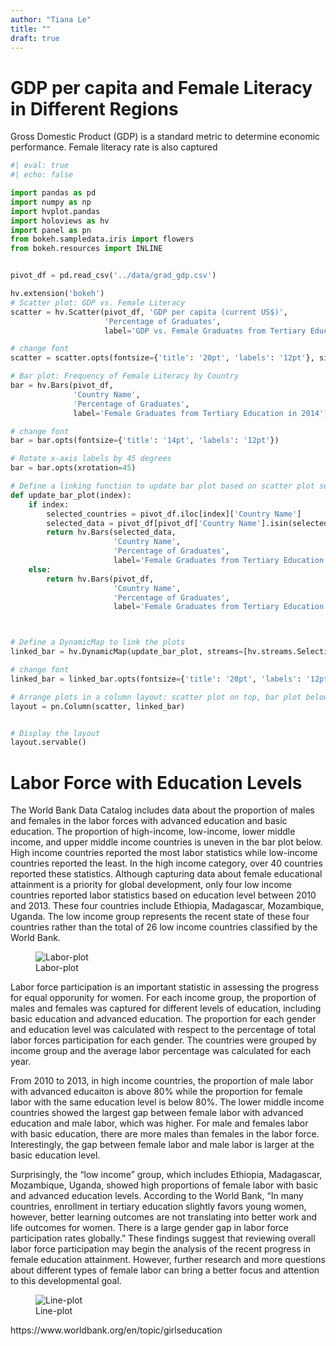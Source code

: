 ```yaml
---
author: "Tiana Le"
title: ""
draft: true
---
```



# GDP per capita and Female Literacy in Different Regions

Gross Domestic Product (GDP) is a standard metric to determine economic performance. Female literacy rate is also captured 


```python
#| eval: true
#| echo: false

import pandas as pd
import numpy as np
import hvplot.pandas
import holoviews as hv
import panel as pn
from bokeh.sampledata.iris import flowers
from bokeh.resources import INLINE


pivot_df = pd.read_csv('../data/grad_gdp.csv')

hv.extension('bokeh')
# Scatter plot: GDP vs. Female Literacy
scatter = hv.Scatter(pivot_df, 'GDP per capita (current US$)', 
                     'Percentage of Graduates', 
                     label='GDP vs. Female Graduates from Tertiary Education').opts(width=1300, color="#3d6469")

# change font
scatter = scatter.opts(fontsize={'title': '20pt', 'labels': '12pt'}, size=12, xlim=(0, 30000))

# Bar plot: Frequency of Female Literacy by Country
bar = hv.Bars(pivot_df, 
              'Country Name', 
              'Percentage of Graduates', 
              label='Female Graduates from Tertiary Education in 2014').opts(width=1300, color="#3d6469")

# change font
bar = bar.opts(fontsize={'title': '14pt', 'labels': '12pt'})

# Rotate x-axis labels by 45 degrees
bar = bar.opts(xrotation=45)

# Define a linking function to update bar plot based on scatter plot selection
def update_bar_plot(index):
    if index:
        selected_countries = pivot_df.iloc[index]['Country Name']
        selected_data = pivot_df[pivot_df['Country Name'].isin(selected_countries)]
        return hv.Bars(selected_data, 
                       'Country Name', 
                       'Percentage of Graduates', 
                       label='Female Graduates from Tertiary Education in 2014').opts(width=1300, height=600, color="#3d6469").opts(xrotation=45)
    else:
        return hv.Bars(pivot_df, 
                       'Country Name', 
                       'Percentage of Graduates', 
                       label='Female Graduates from Tertiary Education in 2014').opts(width=1300, height=600, color="#3d6469").opts(xrotation=45)



# Define a DynamicMap to link the plots
linked_bar = hv.DynamicMap(update_bar_plot, streams=[hv.streams.Selection1D(source=scatter)])

# change font
linked_bar = linked_bar.opts(fontsize={'title': '20pt', 'labels': '12pt'})

# Arrange plots in a column layout: scatter plot on top, bar plot below
layout = pn.Column(scatter, linked_bar)


# Display the layout 
layout.servable()
```


# Labor Force with Education Levels

The World Bank Data Catalog includes data about the proportion of males and females in the labor forces with advanced education and basic education. The proportion of high-income, low-income, lower middle income, and upper middle income countries is uneven in the bar plot below. High income countries reported the most labor statistics while low-income countries reported the least. In the high income category, over 40 countries reported these statistics. Although capturing data about female educational attainment is a priority for global development, only four low income countries reported labor statistics based on education level between 2010 and 2013. These four countries include Ethiopia, Madagascar, Mozambique, Uganda. The low income group represents the recent state of these four countries rather than the total of 26 low income countries classified by the World Bank. 

![Labor-plot](labor_barplot.png)

Labor force participation is an important statistic in assessing the progress for equal opporunity for women. For each income group, the proportion of males and females was captured for different levels of education, including basic education and advanced education. The proportion for each gender and education level was calculated with respect to the percentage of total labor forces participation for each gender. The countries were grouped by income group and the average labor percentage was calculated for each year.  

From 2010 to 2013, in high income countries, the proportion of male labor with advanced educaiton is above 80% while the proportion for female labor with the same education level is below 80%. The lower middle income countries showed the largest gap between female labor with advanced education and male labor, which was higher. For male and females labor with basic education, there are more males than females in the labor force. Interestingly, the gap between female labor and male labor is larger at the basic education level.  

Surprisingly, the "low income" group, which includes Ethiopia, Madagascar, Mozambique, Uganda, showed high proportions of female labor with basic and advanced education levels. According to the World Bank, "In many countries, enrollment in tertiary education slightly favors young women, however, better learning outcomes are not translating into better work and life outcomes for women. There is a large gender gap in labor force participation rates globally." These findings suggest that reviewing overall labor force participation may begin the analysis of the recent progress in female education attainment. However, further research and more questions about different types of female labor can bring a better focus and attention to this developmental goal.


![Line-plot](line_plot.png)




https://www.worldbank.org/en/topic/girlseducation